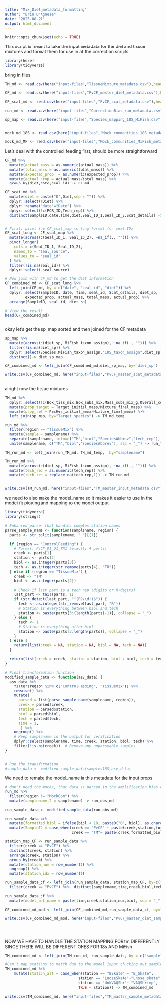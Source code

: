 ```yaml
---
title: "Mix_Diet_metadata_formatting"
author: "Erin D'Agnese"
date: "2025-08-27"
output: html_document
---
```


```r
knitr::opts_chunk$set(echo = TRUE)
```


This script is meant to take the input metadata for the diet and tissue mixtures and format them for use in all the correction scripts
```r
library(here)
library(tidyverse)
```

bring in files
```r
TM_md <- read.csv(here("input-files","TissueMixture_metadata.csv"),header = T,check.names = F)

CF_md <- read.csv(here("input-files","PvCF_master_diet_metadata.csv"),header = T,check.names = F)

CF_scat_md <- read.csv(here("input-files","PvCF_scat_metadata.csv"),header = T,check.names = F)

run_md <- read.csv(here("input-files","CorrectionBias_run_metadata.csv"),header = T,check.names = F)

sp_map <- read.csv(here("input-files","Species_mapping_18S_MiFish.csv"),header = T,check.names = F)


mock_md_18S <- read.csv(here("input-files","Mock_communities_18S_metadata.csv"),header = T,check.names = F)

mock_md_MF <- read.csv(here("input-files","Mock_communities_MiFish_metadata.csv"),header = T,check.names = F)

```

Let's deal with the controlled_feeding first, should be more straightforward
```r
CF_md %>% 
  mutate(actual_mass = as.numeric(actual_mass)) %>% 
  mutate(total_mass = as.numeric(total_mass)) %>% 
  mutate(expected_prop  = as.numeric(expected_prop)) %>% 
  mutate(actual_prop = actual_mass/total_mass) %>% 
  group_by(diet,date,seal_id) -> CF_md

CF_scat_md %>% 
  mutate(diet = paste("D",Diet,sep = "")) %>% 
  dplyr::select(!Diet) %>% 
  dplyr::rename("date"="Date") %>% 
  dplyr::select(!c(PCR_ID,Tech_rep)) %>% 
  distinct(SampleID,date,Time,diet,Seal_ID_1,Seal_ID_2,Scat_details) -> CF_scat_map


# First, pivot the CF_scat_map to long format for seal IDs
CF_scat_long <- CF_scat_map %>%
  mutate(across(c(Seal_ID_1, Seal_ID_2), ~na_if(., ""))) %>%
  pivot_longer(
    cols = c(Seal_ID_1, Seal_ID_2),
    names_to = "seal_source",
    values_to = "seal_id"
  ) %>%
  filter(!is.na(seal_id)) %>%
  dplyr::select(-seal_source) 

# Now join with CF_md to get the diet information
CF_combined_md <- CF_scat_long %>%
  left_join(CF_md, by = c("date", "seal_id", "diet")) %>%
  dplyr::select(SampleID, date, Time, seal_id, Scat_details, diet_sp, 
         expected_prop, actual_mass, total_mass, actual_prop) %>%
  arrange(SampleID, seal_id, diet_sp)

# View the result
head(CF_combined_md)
  
```
okay let's get the sp_map sorted and then joined for the CF metadata
```r
sp_map %>% 
  mutate(across(c(diet_sp, MiFish_taxon_assign), ~na_if(., ""))) %>%
  filter(!is.na(diet_sp)) %>% 
  dplyr::select(Species,MiFish_taxon_assign,"18S_taxon_assign",diet_sp) %>% 
  distinct()-> diet_sp_map

CF_combined_md <- left_join(CF_combined_md,diet_sp_map, by="diet_sp")

write.csv(CF_combined_md, here("input-files","PvCF_master_scat_metadata.csv"),row.names = F)
  
```

alright now the tissue mixtures
```r
TM_md %>% 
  dplyr::select(!c(Box_tiss_mix,Box_subs_mix,Mass_subs_mix_g,Overall_comments,Lost_mass,After_mix_mass,Subsampled_mix,Date,PacHer_sampleID)) %>% 
  mutate(prop_target = Target_initial_mass/Mixture_final_mass) %>% 
  mutate(prop_ref = PacHer_initial_mass/Mixture_final_mass) %>% 
  left_join(sp_map, by="Target_species") -> TM_md_temp

run_md %>% 
  filter(region == "TissueMix") %>% 
  mutate(sample = samplename) %>% 
  separate(samplename, into=c("TM","biol","SpeciesAbbrev","tech_rep"), sep = "_") %>% 
  unite(samplename, c("TM","biol","SpeciesAbbrev"), sep = "_") -> run_TM_md

TM_run_md <- left_join(run_TM_md, TM_md_temp,  by="samplename")

TM_run_md %>% 
  mutate(across(c(diet_sp, MiFish_taxon_assign), ~na_if(., ""))) %>% 
  mutate(tech_rep = as.numeric(tech_rep)) %>% 
  mutate(tech_rep = replace_na(tech_rep,1)) -> TM_run_md


write.csv(TM_run_md, here("input-files","TM_master_input_metadata.csv"), row.names = F)
```

we need to also make the model_name so it makes it easier to use in the model fit plotting and mapping to the model output 
```r
library(tidyverse)
library(stringr)

# Enhanced parser that handles complex station names
parse_sample_name <- function(samplename, region) {
  parts <- str_split(samplename, "_")[[1]]
  
  if (region == "ControlFeeding") {
    # Format: PvCF_D1_01_TR1 (exactly 4 parts)
    creek <- parts[1]
    station <- parts[2]
    biol <- as.integer(parts[3])
    tech <- as.integer(str_remove(parts[4], "TR"))
  } else if (region == "TissueMix") {
    creek <- "TM"
    biol <- as.integer(parts[2])
    
    # Check if last part is a tech rep (digits or R+digits)
    last_part <- tail(parts, 1)
    if (str_detect(last_part, "^(R?\\d+)$")) {
      tech <- as.integer(str_remove(last_part, "R"))
      # Station is everything between biol and tech
      station <- paste(parts[3:(length(parts)-1)], collapse = "_")
    } else {
      tech <- 1
      # Station is everything after biol
      station <- paste(parts[3:length(parts)], collapse = "_")
    }
  } else {
    return(list(creek = NA, station = NA, biol = NA, tech = NA))
  }
  
  return(list(creek = creek, station = station, biol = biol, tech = tech))
}

# Final transformation function
modified_sample_data <- function(asv_data) {
  asv_data %>%
    filter(region %in% c("ControlFeeding", "TissueMix")) %>%
    rowwise() %>%
    mutate(
      parsed = list(parse_sample_name(samplename, region)),
      creek = parsed$creek,
      station = parsed$station,
      biol = parsed$biol,
      tech = parsed$tech,
      time = 1,
       ) %>%
    ungroup() %>%
    # Keep samplename in the output for verification
    dplyr::select(samplename, time, creek, station, biol, tech) %>%
    filter(!is.na(creek))  # Remove any unparseable samples
}


# Run the transformation
#sample_data <- modified_sample_data(samples18S_asv_data)


```

We need to remake the model_name in this metadata for the input props 
```r
# don't need the mocks, that data is parsed in the amplification bias correction script
run_md %>% 
  filter(region != "MockCom") %>% 
  mutate(samplename_2 = samplename) -> run_obs_md

run_sample_data <- modified_sample_data(run_obs_md)

run_sample_data %>% 
  mutate(formatted_biol = ifelse(biol < 10, paste0("0", biol), as.character(biol))) %>% 
  mutate(SampleID = case_when(creek == "PvCF" ~ paste(creek,station,formatted_biol,sep = "_"),
                              creek == "TM"~ paste(creek,formatted_biol,station, sep = "_"))) -> run_sample_data

station_map_CF <- run_sample_data %>% 
  filter(creek == "PvCF") %>% 
  distinct(creek, station) %>% 
  arrange(creek, station) %>% 
  group_by(creek) %>% 
  mutate(station_num = row_number()) %>% 
  ungroup() %>% 
  mutate(station_idx = row_number())  

run_sample_data_cf <- left_join(run_sample_data, station_map_CF, by=c("creek","station"))  %>%
  filter(creek == "PvCF") %>%  distinct(samplename,time,creek,biol,tech,station,station_num,SampleID) 

run_sample_data_cf %>% 
  mutate(model_out_name = paste(time,creek,station_num,biol, sep = "_")) -> run_sample_data_cf

CF_combined_md_mod <- left_join(CF_combined_md,run_sample_data_cf, by="SampleID") 

write.csv(CF_combined_md_mod, here("input-files","PvCF_master_diet_sample_metadata.csv"), row.names = F)


  
```

NOW WE HAVE TO HANDLE THE STATION MAPPING FOR tm DIFFERENTLY SINCE THERE WILL BE DIFFERENT ONES FOR 18s AND MiFish
```r
TM_combined_md <- left_join(TM_run_md, run_sample_data, by = c("sample" ="samplename", "samplename"="SampleID"))

#Can't map stations to match due to the model input chucking out samples 
TM_combined_md %>% 
    mutate(station_alt = case_when(station == "BSkate" ~ "B_Skate",
                                 station == "LnoseSkate"~"Lnose_skate",
                                 station == "UnkVAQShr"~ "VAQShrimp",
                                 TRUE ~ station)) -> TM_combined_md

write.csv(TM_combined_md, here("input-files","TM_master_sample_metadata.csv"), row.names = F)
```

